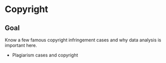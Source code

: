 # Copyright

::: {.callout-note}
# Goal
Know a few famous copyright infringement cases and why data analysis is important here.
:::

- Plagiarism cases and copyright

